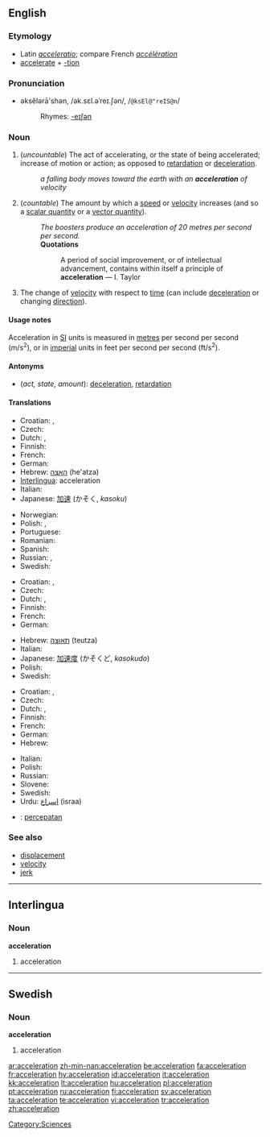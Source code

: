 ==English==

===Etymology===
*Latin ''[[acceleratio]]''; compare French ''[[accélération]]''
*[[accelerate]] + [[-tion]]

===Pronunciation===
*əksĕlərā'shən, /ək.sɛl.əˈreɪ.ʃən/, /<tt>@ksEl@"reIS@n</tt>/
*:Rhymes: [[Rhymes:English:-eɪʃǝn|-eɪʃǝn]]

===Noun===
{{en-noun|s|-}}

# <!--DefA-->(''uncountable'') The act of accelerating, or the state of being accelerated; increase of motion or action; as opposed to [[retardation]] or [[deceleration]].
#:''a falling body moves toward the earth with an '''acceleration''' of velocity''
# <!--DefB-->(''countable'') The amount by which a [[speed]] or [[velocity]] increases (and so a [[scalar quantity]] or a [[vector quantity]]).
#:''The boosters produce an acceleration of 20 metres per second per second.''
#:'''Quotations'''
#::A period of social improvement, or of intellectual advancement, contains within itself a principle of '''acceleration''' &mdash; I. Taylor
# <!--DefC-->{{physics}} The change of [[velocity]] with respect to [[time]] (can include [[deceleration]] or changing [[direction]]).

====Usage notes====
Acceleration in [[SI]] units is measured in [[metre]]s per second per second (m/s<sup>2</sup>), or in [[imperial]] units in feet per second per second (ft/s<sup>2</sup>).

====Antonyms====
*<!--DefA--><!--DefB--><!--DefC-->(''act, state, amount''): [[deceleration]], [[retardation]]

<!--these need to go on separate pages

====Derived terms====
''all from astronomy and physics''

*'''Acceleration of the moon''': the increase of the moon's mean motion in its orbit, in consequence of which its period of revolution is now shorter than in ancient times
*'''Acceleration and retardation of the tides''': See '''Priming of the tides''', under [[Priming]]
*'''Diurnal acceleration of the fixed stars''': the amount by which their apparent diurnal motion exceeds that of the sun, in consequence of which they daily come to the meridian of any place about three minutes fifty-six seconds of solar time earlier than on the day preceding
*'''Acceleration of the planets''': the increasing velocity of their motion, in proceeding from the apogee to the perigee of their orbits
-->

====Translations====

{{trans-top|act, state}}
* Croatian: {{t-|hr|akceleracija|f}}, {{t-|hr|ubrzanje|n}}
* Czech: {{t-|cs|zrychlení|n}}
* Dutch: {{t-|nl|versnelling|f}}, {{t-|nl|acceleratie|f}}
* Finnish: {{t-|fi|kiihdytys}}
* French: {{t+|fr|accélération|f}}
* German: {{t+|de|Beschleunigung|f}}
* Hebrew: [[האצה]] (he'atza) {{f}}
* [[Interlingua]]: acceleration
* Italian: {{t+|it|accelerazione|f}}
* Japanese: [[加速]] (かそく, ''kasoku'')
{{trans-mid}}
* Norwegian: {{t+|no|akselerasjon|m}}
* Polish: {{t-|pl|przyspieszenie|n}}, {{t-|pl|akceleracja|f}}
* Portuguese: {{t+|pt|aceleração|f}}
* Romanian: {{t-|ro|acceleraţie|f}}
* Spanish: {{t+|es|aceleración}}
* Russian: {{t+|ru|ускорение|f|sc=Cyrl}}, {{t-|ru|разгон|m|sc=Cyrl}}
* Swedish: {{t+|sv|acceleration|c}}
{{trans-bottom}}

{{trans-top|amount}}
* Croatian: {{t-|hr|akceleracija|f}}, {{t-|hr|ubrzanje|n}}
* Czech: {{t-|cs|zrychlení|n}}
* Dutch: {{t-|nl|versnelling|f}}, {{t-|nl|acceleratie|f}}
* Finnish: {{t+|fi|kiihtyvyys}}
* French: {{t+|fr|accélération|f}}
* German: {{t+|de|Beschleunigung|f}}
{{trans-mid}}
* Hebrew: [[תאוצה]] (teutza) {{f}}
* Italian: {{t+|it|accelerazione|f}}
* Japanese: [[加速度]] (かそくど, ''kasokudo'')
* Polish: {{t-|pl|przyspieszenie|n}}
* Swedish: {{t+|sv|acceleration|c}}
{{trans-bottom}}

{{trans-top|(physics)}}
* Croatian: {{t-|hr|akceleracija|f}}, {{t-|hr|ubrzanje|n}}
* Czech: {{t-|cs|zrychlení|n}}
* Dutch: {{t-|nl|versnelling|f}}, {{t-|nl|acceleratie|f}}
* Finnish: {{t+|fi|kiihtyvyys}}
* French: {{t+|fr|accélération|f}}
* German: {{t+|de|Beschleunigung|f}}
* Hebrew: {{t-|he|תאוצה|f|sc=Hebr}}
{{trans-mid}}
* Italian: {{t+|it|accelerazione|f}}
* Polish: {{t-|pl|przyspieszenie|n}}
* Russian: {{t+|ru|ускорение|f|sc=Cyrl}}
* Slovene: {{t+|sl|pospešek|m}}
* Swedish: {{t+|sv|acceleration|c}}
* Urdu: [[اسراع]] (israa) {{m}}
{{trans-bottom}}

{{checktrans-top}}
*{{ttbc|Indonesian}}: [[cepat|percepatan]]
{{trans-bottom}}

[[Category:Sciences]]

===See also===
*[[displacement]]
*[[velocity]]
*[[jerk]]

----

==Interlingua==

===Noun===
'''acceleration'''

# <!--DefA-->acceleration

----

==Swedish==

===Noun===
'''acceleration'''

# <!--DefA-->acceleration

[[ar:acceleration]]
[[zh-min-nan:acceleration]]
[[be:acceleration]]
[[fa:acceleration]]
[[fr:acceleration]]
[[hy:acceleration]]
[[id:acceleration]]
[[it:acceleration]]
[[kk:acceleration]]
[[lt:acceleration]]
[[hu:acceleration]]
[[pl:acceleration]]
[[pt:acceleration]]
[[ru:acceleration]]
[[fi:acceleration]]
[[sv:acceleration]]
[[ta:acceleration]]
[[te:acceleration]]
[[vi:acceleration]]
[[tr:acceleration]]
[[zh:acceleration]]